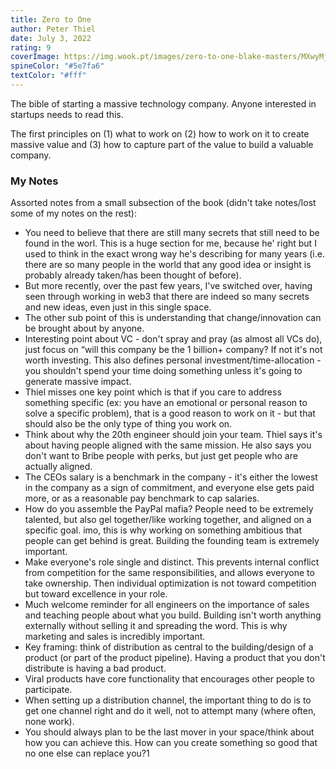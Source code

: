 ```yaml
---
title: Zero to One
author: Peter Thiel
date: July 3, 2022
rating: 9
coverImage: https://img.wook.pt/images/zero-to-one-blake-masters/MXwyMjE1NzUyM3wxODAzNjM1OXwxNTcxMDIyMTAyMDAw/500x
spineColor: "#5e7fa6"
textColor: "#fff"
---
```


The bible of starting a massive technology company. Anyone interested in startups needs to read this.

The first principles on (1) what to work on (2) how to work on it to create massive value and (3) how to capture part of the value to build a valuable company.

### My Notes

Assorted notes from a small subsection of the book (didn't take notes/lost some of my notes on the rest):

- You need to believe that there are still many secrets that still need to be found in the worl. This is a huge section for me, because he&apos; right but I used to think in the exact wrong way he&apos;s describing for many years (i.e. there are so many people in the world that any good idea or insight is probably already taken/has been thought of before).
- But more recently, over the past few years, I've switched over, having seen through working in web3 that there are indeed so many secrets and new ideas, even just in this single space.
- The other sub point of this is understanding that change/innovation can be brought about by anyone.
- Interesting point about VC - don&apos;t spray and pray (as almost all VCs do), just focus on “will this company be the 1 billion+ company? If not it&apos;s not worth investing. This also defines personal investment/time-allocation - you shouldn&apos;t spend your time doing something unless it&apos;s going to generate massive impact.
- Thiel misses one key point which is that if you care to address something specific (ex: you have an emotional or personal reason to solve a specific problem), that is a good reason to work on it - but that should also be the only type of thing you work on.
- Think about why the 20th engineer should join your team. Thiel says it&apos;s about having people aligned with the same mission. He also says you don&apos;t want to Bribe people with perks, but just get people who are actually aligned.
- The CEOs salary is a benchmark in the company - it&apos;s either the lowest in the company as a sign of commitment, and everyone else gets paid more, or as a reasonable pay benchmark to cap salaries.
- How do you assemble the PayPal mafia? People need to be extremely talented, but also gel together/like working together, and aligned on a specific goal. imo, this is why working on something ambitious that people can get behind is great. Building the founding team is extremely important.
- Make everyone&apos;s role single and distinct. This prevents internal conflict from competition for the same responsibilities, and allows everyone to take ownership. Then individual optimization is not toward competition but toward excellence in your role.
- Much welcome reminder for all engineers on the importance of sales and teaching people about what you build. Building isn&apos;t worth anything externally without selling it and spreading the word. This is why marketing and sales is incredibly important.
- Key framing: think of distribution as central to the building/design of a product (or part of the product pipeline). Having a product that you don&apos;t distribute is having a bad product.
- Viral products have core functionality that encourages other people to participate.
- When setting up a distribution channel, the important thing to do is to get one channel right and do it well, not to attempt many (where often, none work).
- You should always plan to be the last mover in your space/think about how you can achieve this. How can you create something so good that no one else can replace you?1
